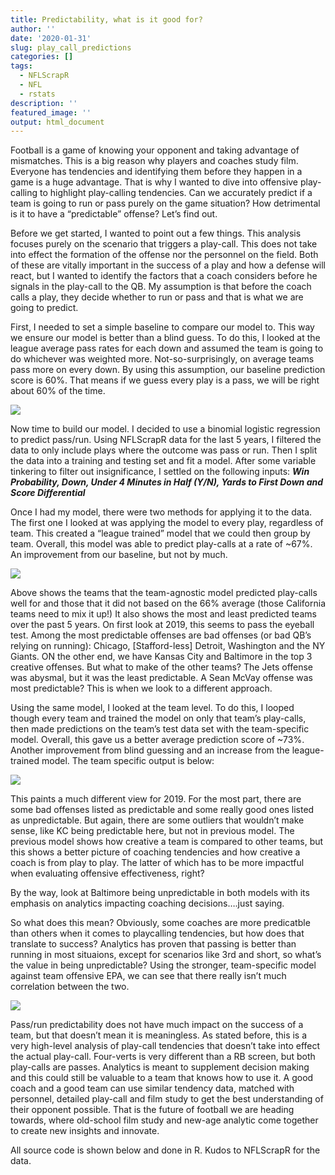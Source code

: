 ```yaml
---
title: Predictability, what is it good for?
author: ''
date: '2020-01-31'
slug: play_call_predictions
categories: []
tags:
  - NFLScrapR
  - NFL
  - rstats
description: ''
featured_image: ''
output: html_document
---
```



Football is a game of knowing your opponent and taking advantage of mismatches. This is a big reason why players and coaches study film. Everyone has tendencies and identifying them before they happen in a game is a huge advantage. That is why I wanted to dive into offensive play-calling to highlight play-calling tendencies. Can we accurately predict if a team is going to run or pass purely on the game situation? How detrimental is it to have a "predictable" offense? Let's find out.

Before we get started, I wanted to point out a few things. This analysis focuses purely on the scenario that triggers a play-call. This does not take into effect the formation of the offense nor the personnel on the field. Both of these are vitally important in the success of a play and how a defense will react, but I wanted to identify the factors that a coach considers before he signals in the play-call to the QB. My assumption is that before the coach calls a play, they decide whether to run or pass and that is what we are going to predict. 

First, I needed to set a simple baseline to compare our model to. This way we ensure our model is better than a blind guess. To do this, I looked at the league average pass rates for each down and assumed the team is going to do whichever was weighted more. Not-so-surprisingly, on average teams pass more on every down. By using this assumption, our baseline prediction score is 60%. That means if we guess every play is a pass, we will be right about 60% of the time.

![](/images/league_pass_rate.png)

Now time to build our model. I decided to use a binomial logistic regression to predict pass/run. Using NFLScrapR data for the last 5 years, I filtered the data to only include plays where the outcome was pass or run. Then I split the data into a training and testing set and fit a model. After some variable tinkering to filter out insignificance, I settled on the following inputs:  ***Win Probability,  Down, Under 4 Minutes in Half (Y/N), Yards to First Down and Score Differential***

Once I had my model, there were two methods for applying it to the data. The first one I looked at was applying the model to every play, regardless of team. This created a "league trained" model that we could then group by team. Overall, this model was able to predict play-calls at a rate of ~67%. An improvement from our baseline, but not by much. 


![](/images/league_model_comp.png)

Above shows the teams that the team-agnostic model predicted play-calls well for and those that it did not based on the 66% average (those California teams need to mix it up!) It also shows the most and least predicted teams over the past 5 years. On first look at 2019, this seems to pass the eyeball test. Among the most predictable offenses are bad offenses (or bad QB's relying on running): Chicago, [Stafford-less] Detroit, Washington and the NY Giants. ON the other end, we have Kansas City and Baltimore in the top 3 creative offenses. But what to make of the other teams? The Jets offense was abysmal, but it was the least predictable. A Sean McVay offense was most predictable? This is when we look to a different approach.


Using the same model, I looked at the team level. To do this, I looped though every team and trained the model on only that team's play-calls, then made predictions on the team's test data set with the team-specific model. Overall, this gave us a better average prediction score of ~73%. Another improvement from blind guessing and an increase from the league-trained model. The team specific output is below:


![](/images/team_model_comp.png)

This paints a much different view for 2019. For the most part, there are some bad offenses listed as predictable and some really good ones listed as unpredictable. But again, there are some outliers that wouldn't make sense, like KC being predictable here, but not in previous model. The previous model shows how creative a team is compared to other teams, but this shows a better picture of coaching tendencies and how creative a coach is from play to play. The latter of which has to be more impactful when evaluating offensive effectiveness, right? 

By the way, look at Baltimore being unpredictable in both models with its emphasis on analytics impacting coaching decisions....just saying.

So what does this mean? Obviously, some coaches are more predicatble than others when it comes to playcalling tendencies, but how does that translate to success? Analytics has proven that passing is better than running in most situaions, except for scenarios like 3rd and short, so what's the value in being unpredictable? Using the stronger, team-specific model against team offensive EPA, we can see that there really isn't much correlation between the two. 

![](/images/predict_epa.png)


Pass/run predictability does not have much impact on the success of a team, but that doesn't mean it is meaningless. As stated before, this is a very high-level analysis of play-call tendencies that doesn't take into effect the actual play-call. Four-verts is very different than a RB screen, but both play-calls are passes. Analytics is meant to supplement decision making and this could still be valuable to a team that knows how to use it. A good coach and a good team can use similar tendency data, matched with personnel, detailed play-call and film study to get the best understanding of their opponent possible. That is the future of football we are heading towards, where old-school film study and new-age analytic come together to create new insights and innovate.



All source code is shown below and done in R. Kudos to NFLScrapR for the data.











